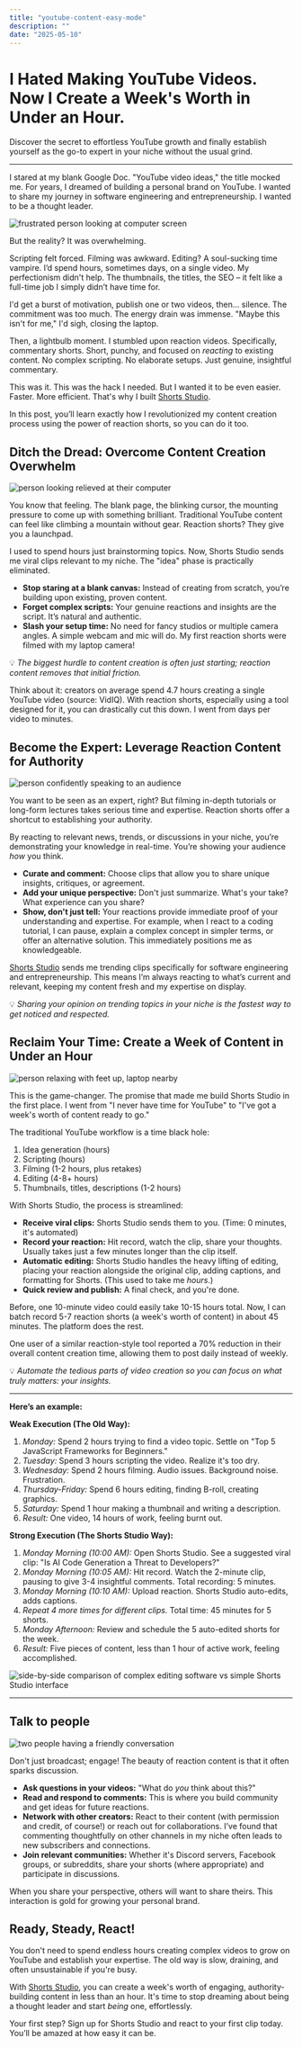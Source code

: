```yaml
---
title: "youtube-content-easy-mode"
description: ""
date: "2025-05-10"
---
```


# I Hated Making YouTube Videos. Now I Create a Week's Worth in Under an Hour.

Discover the secret to effortless YouTube growth and finally establish yourself as the go-to expert in your niche without the usual grind.

---

I stared at my blank Google Doc. "YouTube video ideas," the title mocked me. For years, I dreamed of building a personal brand on YouTube. I wanted to share my journey in software engineering and entrepreneurship. I wanted to be a thought leader.

![frustrated person looking at computer screen](https://ipfs.io/ipfs/QmW2673ehFpjxGNAp8d5HeCr25xm1pPwxQwuEhQYfndwak)

But the reality? It was overwhelming.

Scripting felt forced. Filming was awkward. Editing? A soul-sucking time vampire. I’d spend hours, sometimes days, on a single video. My perfectionism didn't help. The thumbnails, the titles, the SEO – it felt like a full-time job I simply didn’t have time for.

I'd get a burst of motivation, publish one or two videos, then… silence. The commitment was too much. The energy drain was immense. "Maybe this isn't for me," I'd sigh, closing the laptop.

Then, a lightbulb moment. I stumbled upon reaction videos. Specifically, commentary shorts. Short, punchy, and focused on _reacting_ to existing content. No complex scripting. No elaborate setups. Just genuine, insightful commentary.

This was it. This was the hack I needed. But I wanted it to be even easier. Faster. More efficient. That's why I built [Shorts Studio](https://www.shortsstudio.net/).

In this post, you’ll learn exactly how I revolutionized my content creation process using the power of reaction shorts, so you can do it too.

## Ditch the Dread: Overcome Content Creation Overwhelm

![person looking relieved at their computer](https://ipfs.io/ipfs/QmYNjUaQow9bVpNFs9dqcozVEUxeXvzGTn3KEVBFqL7Puo)

You know that feeling. The blank page, the blinking cursor, the mounting pressure to come up with something brilliant. Traditional YouTube content can feel like climbing a mountain without gear. Reaction shorts? They give you a launchpad.

I used to spend hours just brainstorming topics. Now, Shorts Studio sends me viral clips relevant to my niche. The "idea" phase is practically eliminated.

- **Stop staring at a blank canvas:** Instead of creating from scratch, you’re building upon existing, proven content.
- **Forget complex scripts:** Your genuine reactions and insights are the script. It’s natural and authentic.
- **Slash your setup time:** No need for fancy studios or multiple camera angles. A simple webcam and mic will do. My first reaction shorts were filmed with my laptop camera!

💡 _The biggest hurdle to content creation is often just starting; reaction content removes that initial friction._

Think about it: creators on average spend 4.7 hours creating a single YouTube video (source: VidIQ). With reaction shorts, especially using a tool designed for it, you can drastically cut this down. I went from days per video to minutes.

## Become the Expert: Leverage Reaction Content for Authority

![person confidently speaking to an audience](https://ipfs.io/ipfs/QmTAhoyaH6wgdjJd9Np7r81njKktQKiJQRjyuikX3dArAn)

You want to be seen as an expert, right? But filming in-depth tutorials or long-form lectures takes serious time and expertise. Reaction shorts offer a shortcut to establishing your authority.

By reacting to relevant news, trends, or discussions in your niche, you’re demonstrating your knowledge in real-time. You’re showing your audience _how_ you think.

- **Curate and comment:** Choose clips that allow you to share unique insights, critiques, or agreement.
- **Add your unique perspective:** Don't just summarize. What's your take? What experience can you share?
- **Show, don't just tell:** Your reactions provide immediate proof of your understanding and expertise. For example, when I react to a coding tutorial, I can pause, explain a complex concept in simpler terms, or offer an alternative solution. This immediately positions me as knowledgeable.

[Shorts Studio](https://www.shortsstudio.net/) sends me trending clips specifically for software engineering and entrepreneurship. This means I’m always reacting to what’s current and relevant, keeping my content fresh and my expertise on display.

💡 _Sharing your opinion on trending topics in your niche is the fastest way to get noticed and respected._

## Reclaim Your Time: Create a Week of Content in Under an Hour

![person relaxing with feet up, laptop nearby](https://ipfs.io/ipfs/QmU6JkAdkrDWtKviJ3pgTcLdut94wRuFnRrWT5XqANkXHA)

This is the game-changer. The promise that made me build Shorts Studio in the first place. I went from "I never have time for YouTube" to "I've got a week's worth of content ready to go."

The traditional YouTube workflow is a time black hole:

1. Idea generation (hours)
2. Scripting (hours)
3. Filming (1-2 hours, plus retakes)
4. Editing (4-8+ hours)
5. Thumbnails, titles, descriptions (1-2 hours)

With Shorts Studio, the process is streamlined:

- **Receive viral clips:** Shorts Studio sends them to you. (Time: 0 minutes, it's automated)
- **Record your reaction:** Hit record, watch the clip, share your thoughts. Usually takes just a few minutes longer than the clip itself.
- **Automatic editing:** Shorts Studio handles the heavy lifting of editing, placing your reaction alongside the original clip, adding captions, and formatting for Shorts. (This used to take me _hours_.)
- **Quick review and publish:** A final check, and you're done.

Before, one 10-minute video could easily take 10-15 hours total. Now, I can batch record 5-7 reaction shorts (a week's worth of content) in about 45 minutes. The platform does the rest.

One user of a similar reaction-style tool reported a 70% reduction in their overall content creation time, allowing them to post daily instead of weekly.

💡 _Automate the tedious parts of video creation so you can focus on what truly matters: your insights._

---

**Here’s an example:**

**Weak Execution (The Old Way):**

1. _Monday:_ Spend 2 hours trying to find a video topic. Settle on "Top 5 JavaScript Frameworks for Beginners."
2. _Tuesday:_ Spend 3 hours scripting the video. Realize it's too dry.
3. _Wednesday:_ Spend 2 hours filming. Audio issues. Background noise. Frustration.
4. _Thursday-Friday:_ Spend 6 hours editing, finding B-roll, creating graphics.
5. _Saturday:_ Spend 1 hour making a thumbnail and writing a description.
6. _Result:_ One video, 14 hours of work, feeling burnt out.

**Strong Execution (The Shorts Studio Way):**

1. _Monday Morning (10:00 AM):_ Open Shorts Studio. See a suggested viral clip: "Is AI Code Generation a Threat to Developers?"
2. _Monday Morning (10:05 AM):_ Hit record. Watch the 2-minute clip, pausing to give 3-4 insightful comments. Total recording: 5 minutes.
3. _Monday Morning (10:10 AM):_ Upload reaction. Shorts Studio auto-edits, adds captions.
4. _Repeat 4 more times for different clips._ Total time: 45 minutes for 5 shorts.
5. _Monday Afternoon:_ Review and schedule the 5 auto-edited shorts for the week.
6. _Result:_ Five pieces of content, less than 1 hour of active work, feeling accomplished.

![side-by-side comparison of complex editing software vs simple Shorts Studio interface](https://ipfs.io/ipfs/QmRm6MK6WxZVgRLhDjVUdj6G2F2Zrk2SyRH1ZfLzEWo9UD)

---

## Talk to people

![two people having a friendly conversation](https://ipfs.io/ipfs/QmQShWXgePGEtUPsPP791f9VDnsUsp6GcmxW4ByECGnEtq)

Don't just broadcast; engage! The beauty of reaction content is that it often sparks discussion.

- **Ask questions in your videos:** "What do _you_ think about this?"
- **Read and respond to comments:** This is where you build community and get ideas for future reactions.
- **Network with other creators:** React to their content (with permission and credit, of course!) or reach out for collaborations. I’ve found that commenting thoughtfully on other channels in my niche often leads to new subscribers and connections.
- **Join relevant communities:** Whether it's Discord servers, Facebook groups, or subreddits, share your shorts (where appropriate) and participate in discussions.

When you share your perspective, others will want to share theirs. This interaction is gold for growing your personal brand.

## Ready, Steady, React!

You don't need to spend endless hours creating complex videos to grow on YouTube and establish your expertise. The old way is slow, draining, and often unsustainable if you're busy.

With [Shorts Studio](https://www.shortsstudio.net/), you can create a week's worth of engaging, authority-building content in less than an hour. It's time to stop dreaming about being a thought leader and start _being_ one, effortlessly.

Your first step? Sign up for Shorts Studio and react to your first clip today. You’ll be amazed at how easy it can be.
